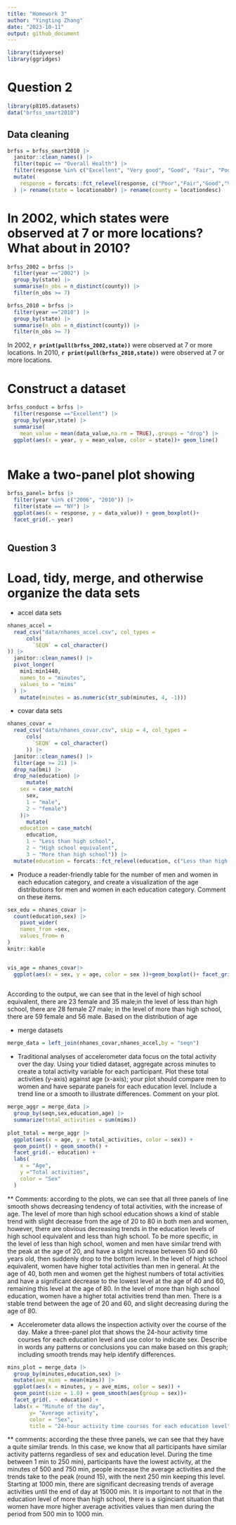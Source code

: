 ```yaml
---
title: "Homework 3"
author: "Yingting Zhang"
date: "2023-10-11"
output: github_document
---
```


```r
library(tidyverse)
library(ggridges)
```


# Question 2

```r
library(p8105.datasets)
data("brfss_smart2010")
```


## Data cleaning

```r
brfss = brfss_smart2010 |> 
  janitor::clean_names() |> 
  filter(topic == "Overall Health") |> 
  filter(response %in% c("Excellent", "Very good", "Good", "Fair", "Poor")) |>
  mutate(
    response = forcats::fct_relevel(response, c("Poor","Fair","Good","Very good","Excellent"))
  ) |> rename(state = locationabbr) |> rename(county = locationdesc)
```


# In 2002, which states were observed at 7 or more locations? What about in 2010?

```r
brfss_2002 = brfss |> 
  filter(year =="2002") |> 
  group_by(state) |> 
  summarise(n_obs = n_distinct(county)) |> 
  filter(n_obs >= 7)

brfss_2010 = brfss |> 
  filter(year =="2010") |> 
  group_by(state) |> 
  summarise(n_obs = n_distinct(county)) |> 
  filter(n_obs >= 7)
```

In 2002, **`r print(pull(brfss_2002,state))`** were observed at 7 or more locations.
In 2010, **`r print(pull(brfss_2010,state))`** were observed at 7 or more locations.


# Construct a dataset

```r
brfss_conduct = brfss |> 
  filter(response =="Excellent") |> 
  group_by(year,state) |> 
  summarise(
    mean_value = mean(data_value,na.rm = TRUE),.groups = "drop") |> 
  ggplot(aes(x = year, y = mean_value, color = state))+ geom_line()
  
```


# Make a two-panel plot showing


```r
brfss_panel= brfss |> 
  filter(year %in% c("2006", "2010")) |> 
  filter(state == "NY") |> 
  ggplot(aes(x = response, y = data_value)) + geom_boxplot()+
  facet_grid(.~ year)
  
```


## Question 3

# Load, tidy, merge, and otherwise organize the data sets

* accel data sets
```r
nhanes_accel = 
  read_csv("data/nhanes_accel.csv", col_types = 
      cols(
        `SEQN` = col_character() 
)) |> 
  janitor::clean_names() |> 
  pivot_longer(
    min1:min1440,
    names_to = "minutes",
    values_to = "mims"
  ) |> 
    mutate(minutes = as.numeric(str_sub(minutes, 4, -1)))
```

* covar data sets
```r
nhanes_covar = 
  read_csv("data/nhanes_covar.csv", skip = 4, col_types = 
      cols(
        `SEQN` = col_character()
      )) |>
  janitor::clean_names() |> 
  filter(age >= 21) |> 
  drop_na(bmi) |>
  drop_na(education) |> 
      mutate(
    sex = case_match(
      sex,
      1 ~ "male",
      2 ~ "female")
    )|> 
      mutate(
    education = case_match(
      education,
      1 ~ "Less than high school",
      2 ~ "High school equivalent",
      3 ~ "More than high school")) |> 
  mutate(education = forcats::fct_relevel(education, c("Less than high school","High school equivalent","More than high school")))
```

* Produce a reader-friendly table for the number of men and women in each education category, and create a visualization of the age distributions for men and women in each education category. Comment on these items.

```r
sex_edu = nhanes_covar |>  
  count(education,sex) |> 
    pivot_wider(
    names_from =sex,
    values_from= n
)
knitr::kable


vis_age = nhanes_covar|>
  ggplot(aes(x = sex, y = age, color = sex ))+geom_boxplot()+ facet_grid(.~ education)
  

```
According to the output, we can see that in the level of high school equivalent, there are 23 female and 35 male;in the level of less than high school, there are 28 female 27 male; in the level of more than high school, there are 59 female and 56 male. Based on the distribution of age 

* merge datasets
```r
merge_data = left_join(nhanes_covar,nhanes_accel,by = "seqn")
```

* Traditional analyses of accelerometer data focus on the total activity over the day. Using your tidied dataset, aggregate across minutes to create a total activity variable for each participant. Plot these total activities (y-axis) against age (x-axis); your plot should compare men to women and have separate panels for each education level. Include a trend line or a smooth to illustrate differences. Comment on your plot.
```r
merge_aggr = merge_data |> 
  group_by(seqn,sex,education,age) |> 
  summarize(total_activities = sum(mims))
  
plot_total = merge_aggr |> 
  ggplot(aes(x = age, y = total_activities, color = sex)) +
  geom_point() + geom_smooth() +
  facet_grid(.~ education) +
  labs(
    x = "Age",
    y ="Total activities",
    color = "Sex"
  )
```
** Comments: according to the plots, we can see that all three panels of line smooth shows decreasing tendency of total activities, with the increase of age. The level of more than high school education shows a kind of stable trend with slight decrease from the age of 20 to 80 in both men and women, however, there are obvious decreasing trends in the education levels of high school equivalent and less than high school. To be more specific, in the level of less than high school, women and men have similar trend with the peak at the age of 20, and have a slight increase between 50 and 60 years old, then suddenly drop to the bottom level. In the level of high school equivalent, women have higher total activities than men in general. At the age of 40, both men and women get the highest numbers of total activities and have a significant decrease to the lowest level at the age of 40 and 60, remaining this level at the age of 80. In the level of more than high school education, women have a higher total activities trend than men. There is a stable trend between the age of 20 and 60, and slight decreasing during the age of 80.


* Accelerometer data allows the inspection activity over the course of the day. Make a three-panel plot that shows the 24-hour activity time courses for each education level and use color to indicate sex. Describe in words any patterns or conclusions you can make based on this graph; including smooth trends may help identify differences.
```r
mins_plot = merge_data |> 
  group_by(minutes,education,sex) |> 
  mutate(ave_mims = mean(mims)) |> 
  ggplot(aes(x = minutes, y = ave_mims, color = sex)) + 
  geom_point(size = 1.0) + geom_smooth(aes(group = sex))+ 
  facet_grid(. ~ education) +
  labs(x = "Minute of the day",
       y= "Average activity",
       color = "Sex",
       title = "24-hour activity time courses for each education level") 
```
** comments: according the these three panels, we can see that they have a quite similar trends. 
In this case, we know that all participants have similar activity patterns regardless of sex and 
education level. During the time between 1 min to 250 min), participants have the lowest activity,
at the minutes of 500 and 750 min, people increase the average activities and the trends take to
the peak (round 15), with the next 250 min keeping this level. Starting at 1000 min, there are 
significant decreasing trends of average activities until the end of day at 15000 min. It is important
to not that in the education level of more than high school, there is a siginciant situation that women
have more higher average activities values than men during the period from 500 min to 1000 min.

